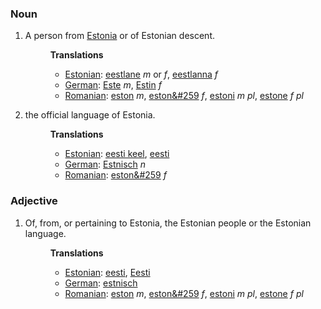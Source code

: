 ===Noun===
#A person from [[Estonia]] or of Estonian descent.
#:'''Translations'''
#:*[[Estonian]]: [[eestlane]] ''m'' or ''f'', [[eestlanna]] ''f''
#:*[[German]]: [[Este]] ''m'', [[Estin]] ''f''
#:*[[Romanian]]: [[eston]] ''m'', [[eston&#259]] ''f'', [[estoni]] ''m pl'', [[estone]] ''f pl''
#the official language of Estonia.
#:'''Translations'''
#:*[[Estonian]]: [[eesti keel]], [[eesti]]
#:*[[German]]: [[Estnisch]] ''n''
#:*[[Romanian]]: [[eston&#259]] ''f''

===Adjective===
#Of, from, or pertaining to Estonia, the Estonian people or the Estonian language.
#:'''Translations'''
#:*[[Estonian]]: [[eesti]], [[Eesti]]
#:*[[German]]: [[estnisch]]
#:*[[Romanian]]: [[eston]] ''m'', [[eston&#259]] ''f'', [[estoni]] ''m pl'', [[estone]] ''f pl''